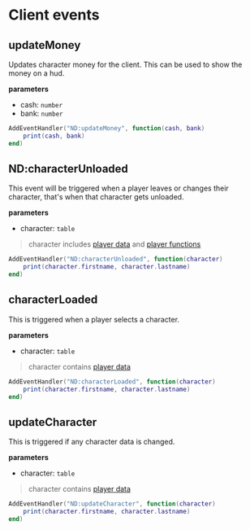 # Client events


## updateMoney
Updates character money for the client. This can be used to show the money on a hud.

**parameters**
* cash: `number`
* bank: `number`

```lua copy
AddEventHandler("ND:updateMoney", function(cash, bank)
    print(cash, bank)
end)
```



## ND:characterUnloaded
This event will be triggered when a player leaves or changes their character, that's when that character gets unloaded.

**parameters**
* character: `table`
> character includes [player data](../playerdata.mdx) and [player functions](player.mdx)

```lua copy
AddEventHandler("ND:characterUnloaded", function(character)
    print(character.firstname, character.lastname)
end)
```



## characterLoaded
This is triggered when a player selects a character.

**parameters**
* character: `table`
> character contains [player data](../playerdata.mdx)

```lua copy
AddEventHandler("ND:characterLoaded", function(character)
    print(character.firstname, character.lastname)
end)
```



## updateCharacter
This is triggered if any character data is changed.

**parameters**
* character: `table`
> character contains [player data](../playerdata.mdx)

```lua copy
AddEventHandler("ND:updateCharacter", function(character)
    print(character.firstname, character.lastname)
end)
```


